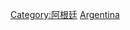 {{Catnav|頁面分類|社会|人类社会|交通|各國交通}}
{{Catnav|頁面分類|地理|国家|按國家分類|各國交通}}
{{Catnav|頁面分類|各種主題的頁面分類|按國家分類|各國交通}}
{{Catnav|頁面分類|人类社会|科技|交通|各國交通}}
{{Catnav|頁面分類|人类社会|交通|各國交通}}

{{catmore}}
{{Commons category|Transport in Argentina}}

[[Category:阿根廷|Category:阿根廷]]
[[Category:南美洲各国交通‎|Argentina]]